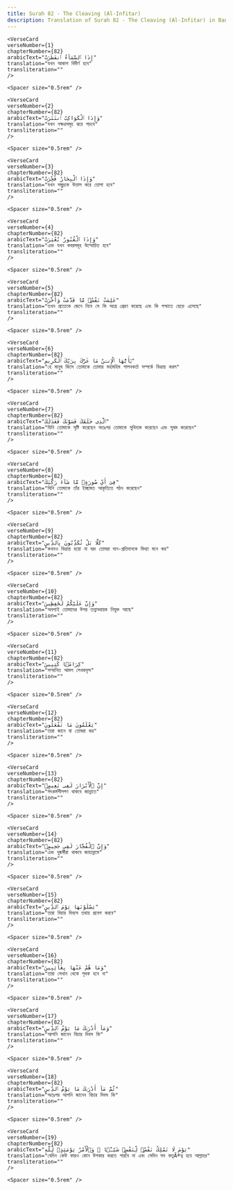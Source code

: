 ```yaml
---
title: Surah 82 - The Cleaving (Al-Infitar)  
description: Translation of Surah 82 - The Cleaving (Al-Infitar) in Bangla
---
```







    <VerseCard 
    verseNumber={1}
    chapterNumber={82}
    arabicText="إِذَا ٱلسَّمَآءُ ٱنفَطَرَتْ"
    translation="যখন আকাশ বিদীর্ণ হবে"
    transliteration=""
    />

    <Spacer size="0.5rem" />
                
    <VerseCard 
    verseNumber={2}
    chapterNumber={82}
    arabicText="وَإِذَا ٱلْكَوَاكِبُ ٱنتَثَرَتْ"
    translation="যখন নক্ষত্রসমূহ ঝরে পড়বে"
    transliteration=""
    />

    <Spacer size="0.5rem" />
                
    <VerseCard 
    verseNumber={3}
    chapterNumber={82}
    arabicText="وَإِذَا ٱلْبِحَارُ فُجِّرَتْ"
    translation="যখন সমুদ্রকে উত্তাল করে তোলা হবে"
    transliteration=""
    />

    <Spacer size="0.5rem" />
                
    <VerseCard 
    verseNumber={4}
    chapterNumber={82}
    arabicText="وَإِذَا ٱلْقُبُورُ بُعْثِرَتْ"
    translation="এবং যখন কবরসমূহ উম্মোচিত হবে"
    transliteration=""
    />

    <Spacer size="0.5rem" />
                
    <VerseCard 
    verseNumber={5}
    chapterNumber={82}
    arabicText="عَلِمَتْ نَفْسٌۭ مَّا قَدَّمَتْ وَأَخَّرَتْ"
    translation="তখন প্রত্যেকে জেনে নিবে সে কি অগ্রে প্রেরণ করেছে এবং কি পশ্চাতে ছেড়ে এসেছে"
    transliteration=""
    />

    <Spacer size="0.5rem" />
                
    <VerseCard 
    verseNumber={6}
    chapterNumber={82}
    arabicText="يَٰٓأَيُّهَا ٱلْإِنسَٰنُ مَا غَرَّكَ بِرَبِّكَ ٱلْكَرِيمِ"
    translation="হে মানুষ কিসে তোমাকে তোমার মহামহিম পালনকর্তা সম্পর্কে বিভ্রান্ত করল"
    transliteration=""
    />

    <Spacer size="0.5rem" />
                
    <VerseCard 
    verseNumber={7}
    chapterNumber={82}
    arabicText="ٱلَّذِى خَلَقَكَ فَسَوَّىٰكَ فَعَدَلَكَ"
    translation="যিনি তোমাকে সৃষ্টি করেছেন অতঃপর তোমাকে সুবিন্যস্ত করেছেন এবং সুষম করেছেন"
    transliteration=""
    />

    <Spacer size="0.5rem" />
                
    <VerseCard 
    verseNumber={8}
    chapterNumber={82}
    arabicText="فِىٓ أَىِّ صُورَةٍۢ مَّا شَآءَ رَكَّبَكَ"
    translation="যিনি তোমাকে তাঁর ইচ্ছামত আকৃতিতে গঠন করেছেন"
    transliteration=""
    />

    <Spacer size="0.5rem" />
                
    <VerseCard 
    verseNumber={9}
    chapterNumber={82}
    arabicText="كَلَّا بَلْ تُكَذِّبُونَ بِٱلدِّينِ"
    translation="কখনও বিভ্রান্ত হয়ো না বরং তোমরা দান-প্রতিদানকে মিথ্যা মনে কর"
    transliteration=""
    />

    <Spacer size="0.5rem" />
                
    <VerseCard 
    verseNumber={10}
    chapterNumber={82}
    arabicText="وَإِنَّ عَلَيْكُمْ لَحَٰفِظِينَ"
    translation="অবশ্যই তোমাদের উপর তত্ত্বাবধায়ক নিযুক্ত আছে"
    transliteration=""
    />

    <Spacer size="0.5rem" />
                
    <VerseCard 
    verseNumber={11}
    chapterNumber={82}
    arabicText="كِرَامًۭا كَٰتِبِينَ"
    translation="সম্মানিত আমল লেখকবৃন্দ"
    transliteration=""
    />

    <Spacer size="0.5rem" />
                
    <VerseCard 
    verseNumber={12}
    chapterNumber={82}
    arabicText="يَعْلَمُونَ مَا تَفْعَلُونَ"
    translation="তারা জানে যা তোমরা কর"
    transliteration=""
    />

    <Spacer size="0.5rem" />
                
    <VerseCard 
    verseNumber={13}
    chapterNumber={82}
    arabicText="إِنَّ ٱلْأَبْرَارَ لَفِى نَعِيمٍۢ"
    translation="সৎকর্মশীলগণ থাকবে জান্নাতে"
    transliteration=""
    />

    <Spacer size="0.5rem" />
                
    <VerseCard 
    verseNumber={14}
    chapterNumber={82}
    arabicText="وَإِنَّ ٱلْفُجَّارَ لَفِى جَحِيمٍۢ"
    translation="এবং দুষ্কর্মীরা থাকবে জাহান্নামে"
    transliteration=""
    />

    <Spacer size="0.5rem" />
                
    <VerseCard 
    verseNumber={15}
    chapterNumber={82}
    arabicText="يَصْلَوْنَهَا يَوْمَ ٱلدِّينِ"
    translation="তারা বিচার দিবসে তথায় প্রবেশ করবে"
    transliteration=""
    />

    <Spacer size="0.5rem" />
                
    <VerseCard 
    verseNumber={16}
    chapterNumber={82}
    arabicText="وَمَا هُمْ عَنْهَا بِغَآئِبِينَ"
    translation="তারা সেখান থেকে পৃথক হবে না"
    transliteration=""
    />

    <Spacer size="0.5rem" />
                
    <VerseCard 
    verseNumber={17}
    chapterNumber={82}
    arabicText="وَمَآ أَدْرَىٰكَ مَا يَوْمُ ٱلدِّينِ"
    translation="আপনি জানেন বিচার দিবস কি"
    transliteration=""
    />

    <Spacer size="0.5rem" />
                
    <VerseCard 
    verseNumber={18}
    chapterNumber={82}
    arabicText="ثُمَّ مَآ أَدْرَىٰكَ مَا يَوْمُ ٱلدِّينِ"
    translation="অতঃপর আপনি জানেন বিচার দিবস কি"
    transliteration=""
    />

    <Spacer size="0.5rem" />
                
    <VerseCard 
    verseNumber={19}
    chapterNumber={82}
    arabicText="يَوْمَ لَا تَمْلِكُ نَفْسٌۭ لِّنَفْسٍۢ شَيْـًۭٔا ۖ وَٱلْأَمْرُ يَوْمَئِذٍۢ لِّلَّهِ"
    translation="যেদিন কেউ কারও কোন উপকার করতে পারবে না এবং সেদিন সব কতৃÃªত্ব হবে আল্লাহর"
    transliteration=""
    />

    <Spacer size="0.5rem" />
                